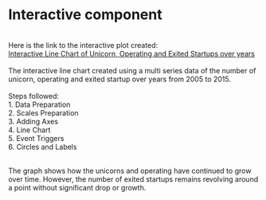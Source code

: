 # Interactive component

<p>
<br>
  Here is the link to the interactive plot created:
  <br>
  <a href="https://vizhub.com/Varalika13/1ba15ec352784669b06d2fbe918e4b6d"> Interactive Line Chart of Unicorn, Operating and Exited Startups over years</a>
<br> <br>
The interactive line chart created using a multi series data of the number of unicorn, operating and exited startup over years from 2005 to 2015.
<br> <br>
Steps followed:
<br>
1. Data Preparation
<br>
2. Scales Preparation
<br>
3. Adding Axes
<br>
4. Line Chart
<br>
5. Event Triggers
<br>
6. Circles and Labels
<br>

<br>
The graph shows how the unicorns and operating have continued to grow over time. However, the number of exited startups remains revolving around a point without significant drop or growth.
<br>


</p>

